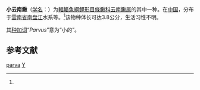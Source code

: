 {{Speciesbox
| status = DD
| status_system = IUCN3.1
| genus = Yunnanilus
| species = parva
| authority = Kottelat et Chu, 1988<ref name='id6436'>{{cite web| url =http://www.bioinfo.cn/db05/BjdwSpecies.php?action=view&id=6436| title =小云南鳅| work =中国动物物种编目数据库| publisher =中国科学院微生物研究所| author =中国科学院动物研究所| accessdate =2009-04-11| deadurl =yes| archiveurl =https://web.archive.org/web/20160305004426/http://www.bioinfo.cn/db05/BjdwSpecies.php?action=view&id=6436| archivedate =2016-03-05}}</ref>
| synonyms = 
}}

'''小云南鳅'''（[[学名|学名]]：{{lang|la|''Yunnanilus parvus''}}）为[[輻鰭魚綱|輻鰭魚綱]][[鲤形目|鲤形目]][[條鳅科|條鳅科]][[云南鳅属|云南鳅属]]的其中一种。在[[中国|中国]]，分布于[[雲南省|雲南省]][[南盘江|南盘江]]水系等。<ref name='id6436'/>该物种体长可达3.8公分，生活习性不明。

其[[种加词|种加词]]“''Parvus''”意为“小的”。

== 参考文献 ==
{{reflist}}

{{Taxonbar|from=Q1040894}}

[[Category:云南鳅属|parva]]
[[Category:1988年描述的魚類|Y]]


{{鯉形目小作品}}